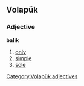 {{see|balık}}
==Volapük==
===Adjective===
'''balik'''
# [[only]] 
# [[simple]] 
# [[sole]]
[[Category:Volapük adjectives]]